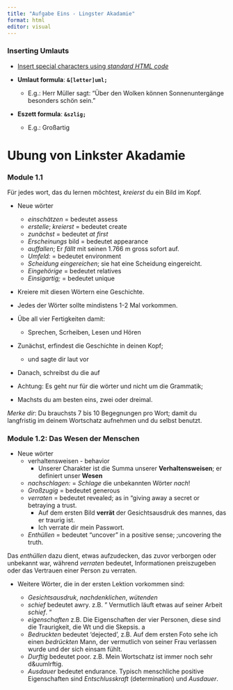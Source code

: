 ```yaml
---
title: "Aufgabe Eins - Lingster Akadamie"
format: html
editor: visual
---
```



### Inserting Umlauts   

* [Insert special characters using *standard HTML code*](https://en.wikipedia.org/wiki/List_of_XML_and_HTML_character_entity_references)

* **Umlaut formula**: **`&[letter]uml;`**   
  - E.g.: Herr M&uuml;ller sagt: "&Uuml;ber den Wolken k&ouml;nnen Sonnenunterg&auml;nge 
besonders sch&ouml;n sein." 

* **Eszett formula**:  **`&szlig;`**
  - E.g.:  Gro&szlig;artig  
  
# Ubung von Linkster Akadamie 

### Module 1.1  



F&uuml;r jedes wort, das du lernen m&ouml;chtest, *kreierst* du ein Bild im Kopf.  

* Neue w&ouml;rter  
  - *einsch&auml;tzen* = bedeutet assess   
  - *erstelle*; *kreierst* =  bedeutet create   
  - *zun&auml;chst* = bedeutet *at first*  
  - *Erscheinungs* bild  = bedeutet appearance  
  - *auffallen*; Er *f&auml;llt* mit seinen 1.766 m gross sofort auf. 
  - *Umfeld:* = bedeutet environment  
  - *Scheidung eingereichen*; sie hat eine Scheidung eingereicht. 
  - *Eingeh&ouml;rige* = bedeutet relatives  
  - *Einsigartig;* = bedeutet unique 


  
* Kreiere mit diesen W&ouml;rtern eine Geschichte.  

* Jedes der W&ouml;rter sollte mindistens 1-2 Mal vorkommen.  

* &Uuml;be all vier Fertigkeiten damit:  
  - Sprechen, Scrheiben, Lesen und H&ouml;ren 
  
* Zun&auml;chst, erfindest die Geschichte in deinen Kopf;  
  - und sagte dir laut vor  
  
* Danach, schreibst du die auf  

* Achtung:  Es geht nur f&uuml;r die w&ouml;rter und nicht um die Grammatik;  

* Machsts du am besten eins, zwei oder dreimal.  



::: {.callout-note}

*Merke dir*:  Du brauchsts 7 bis 10 Begegnungen pro Wort; damit du langfristig im deinem Wortschatz aufnehmen und du selbst benutzt.  
:::




### Module 1.2: Das Wesen der Menschen  

* Neue w&ouml;rter  
  - verhaltensweisen - behavior  
    - Unserer Charakter ist die Summa unserer **Verhaltensweisen**; er definiert unser **Wesen** 
  - *nachschlagen:* = *Schlage* die unbekannten W&ouml;rter *nach*!
  - *Gro&szlig;zugig* = bedeutet generous
  - *verraten* = bedeutet revealed; as in "giving away a secret or betraying a trust.   
    - Auf dem ersten Bild **verr&auml;t** der Gesichtsausdruk des mannes, das er traurig ist.  
    - Ich verrate dir mein Passwort.  
  - *Enth&uuml;llen* = bedeutet "uncover" in a positive sense; ;uncovering the truth.
  
::: {.callout-note}
  
  Das *enthüllen* dazu dient, etwas aufzudecken, das zuvor verborgen oder unbekannt war, während *verraten* bedeutet, Informationen preiszugeben oder das Vertrauen einer Person zu verraten.  
  
:::   
  

* Weitere W&ouml;rter, die in der ersten Lektion vorkommen sind:  

  - *Gesichtsausdruk*, *nachdenklichen*, *w&uuml;tenden*  
  - *schief* bedeutet awry. z.B. " Vermutlich läuft etwas auf seiner Arbeit *schief*. "
  - *eigenschaften* z.B. Die Eigenschaften der vier Personen, diese sind die Traurigkeit, die Wt und die Skepsis.  a
  - *Bedruckten* bedeutet 'dejected', z.B. Auf dem ersten Foto sehe ich einen *bedr&uuml;ckten* Mann, der vermutlich von seiner Frau verlassen wurde und der sich einsam f&uuml;hlt.  
  - *Durftig* bedeutet poor. z.B. Mein Wortschatz ist immer noch sehr d&uumlrftig.  
  - *Ausdauer* bedeutet endurance.  Typisch menschliche positive Eigenschaften sind *Entschlusskraft* (determination) und *Ausdauer*. 


  


  





  
  